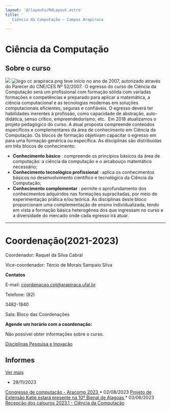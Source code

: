 ```yaml
---
layout: '@/layouts/MdLayout.astro'
title: '
   Ciência da Computação — Campus Arapiraca
  '
---
```






Ciência da Computação
=====================












Sobre o curso
-------------



![](https://drive.google.com/file/d/11hKWuL7r7y9A1U5ZtBH60BVZgJA0cb8W/view?usp=sharing)
![logo cc arapiraca.png](https://arapiraca.ufal.br/graduacao/ciencia-da-computacao/documentos/imagens/logo-cc-arapiraca.png/@@images/01ed666d-73d0-473d-9aea-5b4be11d96b6.png "logo")
 teve início no ano de 2007, autorizado através do Parecer do CNE/CES Nº 52/2007.  O egresso do curso de Ciência da Computação será um profissional com formação sólida com variadas formações e competências e preparado para aplicar a matemática, a ciência computacional e as tecnologias modernas em soluções computacionais eficientes, seguras e confiáveis. O egresso deverá ter habilidades inerentes à profissão, como capacidade de abstração, auto-didática, senso crítico, empreendedorismo, etc.  Em 2018 atualizamos o projeto pedagógico do curso. A atual proposta compreende conteúdos específicos e complementares da área de conhecimento em Ciência da Computação. Os blocos de formação objetivam capacitar o egresso em para uma formação​ ​genérica ou específica. As disciplinas são distribuídas em três blocos de conhecimento:
 


* **​Conhecimento básico** 
 : compreende os princípios básicos da área de computação: a ciência da computação e o arcabouço matemático necessário;
* **Conhecimento tecnológico profissional** 
 : aplica os conhecimentos básicos no desenvolvimento científico e tecnológico da Ciência da Computação;
* **Conhecimento complementar** 
 : permite o aprofundamento dos conhecimentos adquiridos nas formações supracitadas, por meio de experimentação prática e/ou teórica. As disciplinas deste bloco proporcionam uma complementação de ensino individualizada, tendo em vista a formação básica heterogênea dos que ingressam no curso e a diversidade do mercado onde cada egresso irá atuar.




---


Coordenação(2021-2023)
======================



 Coordenador: Raquel da Silva Cabral
 



 Vice-coordenador: Tércio de Morais Sampaio Silva
 



**Contatos** 




 E-mail:
 <a href="mailto:coordenaca.cpt@arapiraca.ufal.br" rel="noopener" target="_blank">
 coordenacao.cpt@arapiraca.ufal.br
</a>





 Telefone: (82)
 
 3482-1840
 





 Sala: Bloco das Coordenações
 




**Agende um horário com a coordenação:** 














 Não possível obter informações sobre o curso.
 







<a href="#">
 <span>
  Disciplinas
 </span>
</a>







<a href="/cpt/projetos-de-pesquisa">
 <span>
  Pesquisa e Inovação
 </span>
</a>












Informes
--------




<a class="btn btn-primary pull-right" href="/cpt/institucional/informes">
 Ver mais
</a>



* 28/11/2023
 
<a class="titulo" href="/cpt/institucional/informes/aracomp-2023">
 Congresso de computação - Aracomp 2023
</a>
* 02/08/2023
 
<a class="titulo" href="/cpt/institucional/informes/katie-na-bienal">
 Projeto de Extensão Katie estará presente na 10º Bienal de Alagoas
</a>
* 03/06/2023
 
<a class="titulo" href="/cpt/institucional/informes/recepcao-dos-calouros-2023-1-ciencia-da-computacao">
 Recepção dos calouros 2023.1 - Ciência da Computação
</a>
















